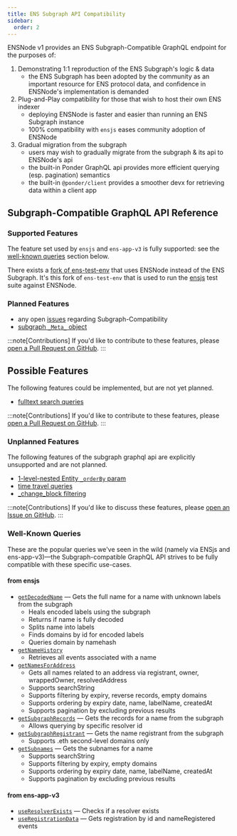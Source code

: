 ```yaml
---
title: ENS Subgraph API Compatibility
sidebar:
  order: 2
---
```


ENSNode v1 provides an ENS Subgraph-Compatible GraphQL endpoint for the purposes of:

1. Demonstrating 1:1 reproduction of the ENS Subgraph's logic & data
    - the ENS Subgraph has been adopted by the community as an important resource for ENS protocol data, and confidence in ENSNode's implementation is demanded
2. Plug-and-Play compatibility for those that wish to host their own ENS indexer
    - deploying ENSNode is faster and easier than running an ENS Subgraph instance
    - 100% compatibility with `ensjs` eases community adoption of ENSNode
3. Gradual migration from the subgraph
    - users may wish to gradually migrate from the subgraph & its api to ENSNode's api
    - the built-in Ponder GraphQL api provides more efficient querying (esp. pagination) semantics
    - the built-in `@ponder/client` provides a smoother devx for retrieving data within a client app

## Subgraph-Compatible GraphQL API Reference

### Supported Features

The feature set used by `ensjs` and `ens-app-v3` is fully supported: see the [well-known queries](#well-known-queries) section  below.

There exists a [fork of ens-test-env](https://github.com/namehash/ens-test-env/) that uses ENSNode instead of the ENS Subgraph. It's this fork of `ens-test-env` that is used to run the [ensjs](https://github.com/namehash/ensjs) test suite against ENSNode.

### Planned Features

- any open [issues](https://github.com/namehash/ensnode/issues) regarding Subgraph-Compatibility
- [subgraph `_Meta_` object](https://thegraph.com/docs/en/subgraphs/querying/graphql-api/#subgraph-metadata)

:::note[Contributions]
If you'd like to contribute to these features, please [open a Pull Request on GitHub](https://github.com/namehash/ensnode).
:::

## Possible Features

The following features could be implemented, but are not yet planned.

- [fulltext search queries](https://thegraph.com/docs/en/subgraphs/querying/graphql-api/#fulltext-search-queries)

:::note[Contributions]
If you'd like to contribute to these features, please [open a Pull Request on GitHub](https://github.com/namehash/ensnode).
:::

### Unplanned Features

The following features of the subgraph graphql api are explicitly unsupported and are not planned.

- [1-level-nested Entity `_orderBy` param](https://thegraph.com/docs/en/subgraphs/querying/graphql-api/#example-for-nested-entity-sorting)
- [time travel queries](https://thegraph.com/docs/en/subgraphs/querying/graphql-api/#time-travel-queries)
- [_change_block filtering](https://thegraph.com/docs/en/subgraphs/querying/graphql-api/#example-for-block-filtering)

:::note[Contributions]
If you'd like to discuss these features, please [open an Issue on GitHub](https://github.com/namehash/ensnode/issues).
:::

### Well-Known Queries

These are the popular queries we've seen in the wild (namely via ENSjs and ens-app-v3)—the Subgraph-compatible GraphQL API strives to be fully compatible with these specific use-cases.

#### from ensjs
- [`getDecodedName`](https://github.com/ensdomains/ensjs/blob/17ab314/packages/ensjs/src/functions/subgraph/getDecodedName.ts) — Gets the full name for a name with unknown labels from the subgraph
  - Heals encoded labels using the subgraph
  - Returns if name is fully decoded
  - Splits name into labels
  - Finds domains by id for encoded labels
  - Queries domain by namehash
- [`getNameHistory`](https://github.com/ensdomains/ensjs/blob/17ab314/packages/ensjs/src/functions/subgraph/getNameHistory.ts)
  - Retrieves all events associated with a name
- [`getNamesForAddress`](https://github.com/ensdomains/ensjs/blob/17ab314/packages/ensjs/src/functions/subgraph/getNamesForAddress.ts)
  - Gets all names related to an address via registrant, owner, wrappedOwner, resolvedAddress
  - Supports searchString
  - Supports filtering by expiry, reverse records, empty domains
  - Supports ordering by expiry date, name, labelName, createdAt
  - Supports pagination by excluding previous results
- [`getSubgraphRecords`](https://github.com/ensdomains/ensjs/blob/17ab314/packages/ensjs/src/functions/subgraph/getSubgraphRecords.ts) — Gets the records for a name from the subgraph
  - Allows querying by specific resolver id
- [`getSubgraphRegistrant`](https://github.com/ensdomains/ensjs/blob/17ab314/packages/ensjs/src/functions/subgraph/getSubgraphRegistrant.ts) — Gets the name registrant from the subgraph
  - Supports .eth second-level domains only
- [`getSubnames`](https://github.com/ensdomains/ensjs/blob/17ab314/packages/ensjs/src/functions/subgraph/getSubnames.ts) — Gets the subnames for a name
  - Supports searchString
  - Supports filtering by expiry, empty domains
  - Supports ordering by expiry date, name, labelName, createdAt
  - Supports pagination by excluding previous results

#### from ens-app-v3

- [`useResolverExists`](https://github.com/ensdomains/ens-app-v3/blob/328692ae832618f8143916c143b7e4cb9e520811/src/hooks/useResolverExists.ts#L27) — Checks if a resolver exists
- [`useRegistrationData`](https://github.com/ensdomains/ens-app-v3/blob/328692ae832618f8143916c143b7e4cb9e520811/src/hooks/useRegistrationData.ts#L31) — Gets registration by id and nameRegistered events
